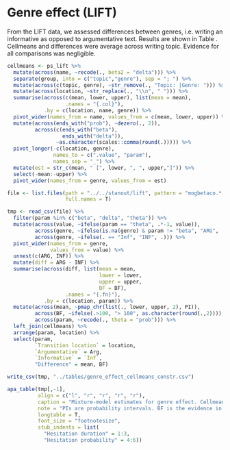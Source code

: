 # Genre effect (LIFT)

From the LIFT data, we assessed differences between genres, i.e. writing an informative as opposed to argumentative text. Results are shown in Table \ref{tab:genreeffect}. Cellmeans and differences were average across writing topic. Evidence for all comparisons was negligible.


```r
cellmeans <- ps_lift %>% 
  mutate(across(name, ~recode(., beta2 = "delta"))) %>% 
  separate(group, into = c("topic","genre"), sep = "; ") %>% 
  mutate(across(c(topic, genre), ~str_remove(., "Topic: |Genre: "))) %>% 
  mutate(across(location, ~str_replace(., "\\n", " "))) %>% 
  summarise(across(c(mean, lower, upper), list(mean = mean), 
                   .names = "{.col}"),
            .by = c(location, name, genre)) %>% 
  pivot_wider(names_from = name, values_from = c(mean, lower, upper)) %>% 
  mutate(across(ends_with("prob"), ~dezero(., 2)),
         across(c(ends_with("beta"), 
                  ends_with("delta")), 
                ~as.character(scales::comma(round(.))))) %>% 
  pivot_longer(-c(location, genre), 
               names_to = c(".value", "param"),
               names_sep = "_") %>% 
  mutate(est = str_c(mean, " [", lower, ", ", upper,"]")) %>% 
  select(-mean:-upper) %>% 
  pivot_wider(names_from = genre, values_from = est) 

file <- list.files(path = "../../stanout/lift", pattern = "mogbetaco.*.csv$",
                   full.names = T)

tmp <- read_csv(file) %>% 
  filter(param %in% c("beta", "delta", "theta")) %>% 
  mutate(across(value, ~ifelse(param == "theta", .*-1, value)),
         across(genre, ~ifelse(is.na(genre) & param != "beta", "ARG", .)),
         across(genre, ~ifelse(. == "Inf", "INF", .))) %>% 
  pivot_wider(names_from = genre, 
              values_from = value) %>% 
  unnest(c(ARG, INF)) %>% 
  mutate(diff = ARG - INF) %>% 
  summarise(across(diff, list(mean = mean, 
                              lower = lower, 
                              upper = upper,
                              BF = BF), 
                   .names = "{.fn}"),
            .by = c(location, param)) %>% 
  mutate(across(mean, ~pmap_chr(list(., lower, upper, 2), PI)),
         across(BF, ~ifelse(.>100, "> 100", as.character(round(.,2)))),
         across(param, ~recode(., theta = "prob"))) %>% 
  left_join(cellmeans) %>% 
  arrange(param, location) %>% 
  select(param, 
         `Transition location` = location,
         `Argumentative` = Arg,
         `Informative` = `Inf`, 
         "Difference" = mean, BF)

write_csv(tmp, "../tables/genre_effect_cellmeans_constr.csv")

apa_table(tmp[,-1],
          align = c("l", "r", "r", "r", "r"), 
          caption = "Mixture-model estimates for genre effect. Cellmeans for hesitation duration (in msecs) and the probability of hesitant transitions are shown for argumentative and informative texts. The genre effect is shown on the log scale for hesitationn durations and on the logit scale for the probability of hesitant transitions; 95% PIs in brackets.",
          note = "PIs are probability intervals. BF is the evidence in favour of the alternative hypothesis over the null hypothesis.",
          longtable = T,
          font_size = "footnotesize",
          stub_indents = list(
            "Hesitation duration" = 1:3,
            "Hesitation probability" = 4:6))

```




